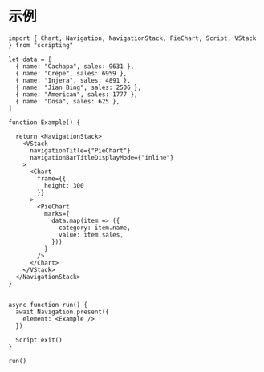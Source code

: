 # 示例

```tsx
import { Chart, Navigation, NavigationStack, PieChart, Script, VStack } from "scripting"

let data = [
  { name: "Cachapa", sales: 9631 },
  { name: "Crêpe", sales: 6959 },
  { name: "Injera", sales: 4891 },
  { name: "Jian Bing", sales: 2506 },
  { name: "American", sales: 1777 },
  { name: "Dosa", sales: 625 },
]

function Example() {

  return <NavigationStack>
    <VStack
      navigationTitle={"PieChart"}
      navigationBarTitleDisplayMode={"inline"}
    >
      <Chart
        frame={{
          height: 300
        }}
      >
        <PieChart
          marks={
            data.map(item => ({
              category: item.name,
              value: item.sales,
            }))
          }
        />
      </Chart>
    </VStack>
  </NavigationStack>
}


async function run() {
  await Navigation.present({
    element: <Example />
  })

  Script.exit()
}

run()
```